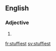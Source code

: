==English==

===Adjective===
{{head|en|adjective superlative form}}

# {{en-superlative of|stuffy}}

[[fr:stuffiest]]
[[sv:stuffiest]]